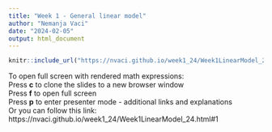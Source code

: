 ```yaml
---
title: "Week 1 - General linear model"
author: "Nemanja Vaci"
date: "2024-02-05"
output: html_document
---
```


```r
knitr::include_url("https://nvaci.github.io/week1_24/Week1LinearModel_24.html#1")
```

To open full screen with rendered math expressions: </br>
Press __c__ to clone the slides to a new browser window</br>
Press __f__ to open full screen</br>
Press __p__ to enter presenter mode - additional links and explanations</br>
Or you can follow this link: https://nvaci.github.io/week1_24/Week1LinearModel_24.html#1